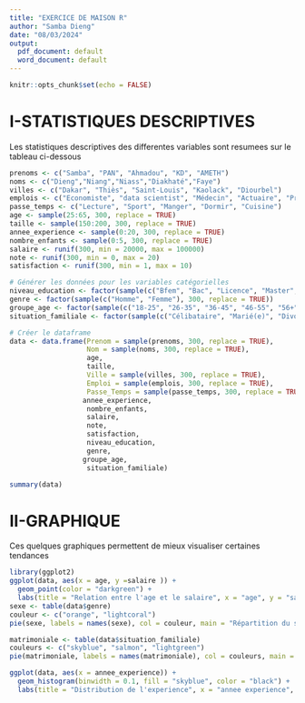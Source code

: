 ---
title: "EXERCICE DE MAISON R"
author: "Samba Dieng"
date: "08/03/2024"
output:
  pdf_document: default
  word_document: default
---

```{r setup, include=FALSE}
knitr::opts_chunk$set(echo = FALSE)

```

# I-STATISTIQUES DESCRIPTIVES

Les statistiques descriptives des differentes variables sont resumees sur le tableau ci-dessous
```{r, echo = FALSE}
prenoms <- c("Samba", "PAN", "Ahmadou", "KD", "AMETH")
noms <- c("Dieng","Niang","Niass","Diakhaté","Faye")
villes <- c("Dakar", "Thiès", "Saint-Louis", "Kaolack", "Diourbel")
emplois <- c("Economiste", "data scientist", "Médecin", "Actuaire", "Professeur")
passe_temps <- c("Lecture", "Sport", "Manger", "Dormir", "Cuisine")
age <- sample(25:65, 300, replace = TRUE)
taille <- sample(150:200, 300, replace = TRUE)
annee_experience <- sample(0:20, 300, replace = TRUE)
nombre_enfants <- sample(0:5, 300, replace = TRUE)
salaire <- runif(300, min = 20000, max = 100000)
note <- runif(300, min = 0, max = 20)
satisfaction <- runif(300, min = 1, max = 10)

# Générer les données pour les variables catégorielles
niveau_education <- factor(sample(c("Bfem", "Bac", "Licence", "Master", "Doctorat"), 300, replace = TRUE))
genre <- factor(sample(c("Homme", "Femme"), 300, replace = TRUE))
groupe_age <- factor(sample(c("18-25", "26-35", "36-45", "46-55", "56+"), 300, replace = TRUE))
situation_familiale <- factor(sample(c("Célibataire", "Marié(e)", "Divorcé(e)"), 300, replace = TRUE))

# Créer le dataframe
data <- data.frame(Prenom = sample(prenoms, 300, replace = TRUE),
                   Nom = sample(noms, 300, replace = TRUE),
                   age,
                   taille,
                   Ville = sample(villes, 300, replace = TRUE),
                   Emploi = sample(emplois, 300, replace = TRUE),
                   Passe_Temps = sample(passe_temps, 300, replace = TRUE),
                  annee_experience,
                   nombre_enfants,
                   salaire,
                   note,
                   satisfaction,
                   niveau_education,
                   genre,
                  groupe_age,
                   situation_familiale)

summary(data)

```

# II-GRAPHIQUE
Ces quelques graphiques permettent de mieux visualiser certaines tendances

```{r, echo=FALSE}
library(ggplot2)
ggplot(data, aes(x = age, y =salaire )) +
  geom_point(color = "darkgreen") +
  labs(title = "Relation entre l'age et le salaire", x = "age", y = "salaire")
sexe <- table(data$genre)
couleur <- c("orange", "lightcoral")
pie(sexe, labels = names(sexe), col = couleur, main = "Répartition du sexe")

matrimoniale <- table(data$situation_familiale)
couleurs <- c("skyblue", "salmon", "lightgreen")
pie(matrimoniale, labels = names(matrimoniale), col = couleurs, main = "Répartition de la situation familiale")

ggplot(data, aes(x = annee_experience)) +
  geom_histogram(binwidth = 0.1, fill = "skyblue", color = "black") +
  labs(title = "Distribution de l'experience", x = "annee experience", y = "Fréquence")

```